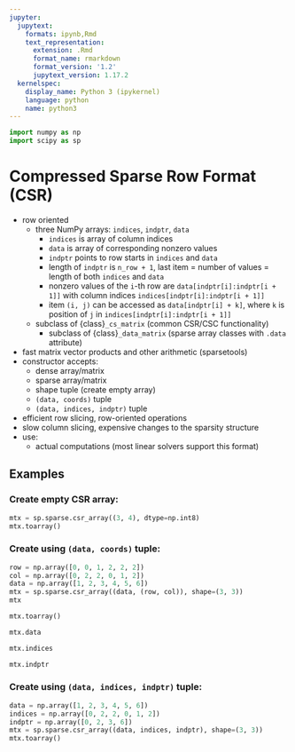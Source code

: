 ```yaml
---
jupyter:
  jupytext:
    formats: ipynb,Rmd
    text_representation:
      extension: .Rmd
      format_name: rmarkdown
      format_version: '1.2'
      jupytext_version: 1.17.2
  kernelspec:
    display_name: Python 3 (ipykernel)
    language: python
    name: python3
---
```


```python
import numpy as np
import scipy as sp
```

# Compressed Sparse Row Format (CSR)

- row oriented
  - three NumPy arrays: `indices`, `indptr`, `data`
    - `indices` is array of column indices
    - `data` is array of corresponding nonzero values
    - `indptr` points to row starts in `indices` and `data`
    - length of `indptr` is `n_row + 1`,
      last item = number of values = length of both `indices` and `data`
    - nonzero values of the `i`-th row are `data[indptr[i]:indptr[i + 1]]`
      with column indices `indices[indptr[i]:indptr[i + 1]]`
    - item `(i, j)` can be accessed as `data[indptr[i] + k]`, where `k` is
      position of `j` in `indices[indptr[i]:indptr[i + 1]]`
  - subclass of {class}`_cs_matrix` (common CSR/CSC functionality)
    - subclass of {class}`_data_matrix` (sparse array classes with
      `.data` attribute)
- fast matrix vector products and other arithmetic (sparsetools)
- constructor accepts:
  - dense array/matrix
  - sparse array/matrix
  - shape tuple (create empty array)
  - `(data, coords)` tuple
  - `(data, indices, indptr)` tuple
- efficient row slicing, row-oriented operations
- slow column slicing, expensive changes to the sparsity structure
- use:
  - actual computations (most linear solvers support this format)

## Examples

### Create empty CSR array:

```python
mtx = sp.sparse.csr_array((3, 4), dtype=np.int8)
mtx.toarray()
```

### Create using `(data, coords)` tuple:

```python
row = np.array([0, 0, 1, 2, 2, 2])
col = np.array([0, 2, 2, 0, 1, 2])
data = np.array([1, 2, 3, 4, 5, 6])
mtx = sp.sparse.csr_array((data, (row, col)), shape=(3, 3))
mtx
```

```python
mtx.toarray()
```

```python
mtx.data
```

```python
mtx.indices
```

```python
mtx.indptr
```

### Create using `(data, indices, indptr)` tuple:

```python
data = np.array([1, 2, 3, 4, 5, 6])
indices = np.array([0, 2, 2, 0, 1, 2])
indptr = np.array([0, 2, 3, 6])
mtx = sp.sparse.csr_array((data, indices, indptr), shape=(3, 3))
mtx.toarray()
```
